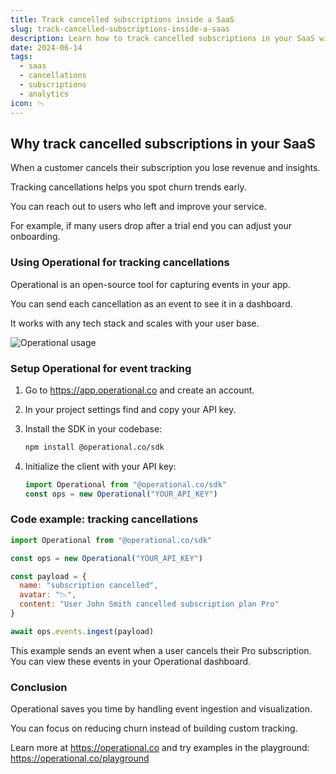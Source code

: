 ```yaml
---
title: Track cancelled subscriptions inside a SaaS
slug: track-cancelled-subscriptions-inside-a-saas
description: Learn how to track cancelled subscriptions in your SaaS with Operational to monitor churn, understand user behavior, and boost retention.
date: 2024-06-14
tags:
  - saas
  - cancellations
  - subscriptions
  - analytics
icon: 📉
---
```


## Why track cancelled subscriptions in your SaaS

When a customer cancels their subscription you lose revenue and insights.

Tracking cancellations helps you spot churn trends early.

You can reach out to users who left and improve your service.

For example, if many users drop after a trial end you can adjust your onboarding.

### Using Operational for tracking cancellations

Operational is an open-source tool for capturing events in your app.

You can send each cancellation as an event to see it in a dashboard.

It works with any tech stack and scales with your user base.

![Operational usage](https://operational.co/images/misc/ops-usage.jpg)

### Setup Operational for event tracking

1. Go to https://app.operational.co and create an account.
2. In your project settings find and copy your API key.
3. Install the SDK in your codebase:

   ```bash
   npm install @operational.co/sdk
   ```
4. Initialize the client with your API key:

   ```javascript
   import Operational from "@operational.co/sdk"
   const ops = new Operational("YOUR_API_KEY")
   ```

### Code example: tracking cancellations

```javascript
import Operational from "@operational.co/sdk"

const ops = new Operational("YOUR_API_KEY")

const payload = {
  name: "subscription cancelled",
  avatar: "📉",
  content: "User John Smith cancelled subscription plan Pro"
}

await ops.events.ingest(payload)
```

This example sends an event when a user cancels their Pro subscription. You can view these events in your Operational dashboard.

### Conclusion

Operational saves you time by handling event ingestion and visualization.

You can focus on reducing churn instead of building custom tracking.

Learn more at https://operational.co and try examples in the playground: https://operational.co/playground
